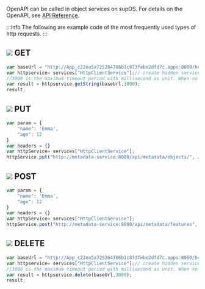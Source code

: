 OpenAPI can be called in object services on supOS. For details on the OpenAPI, see <a href="../../category/openapi">API Reference</a>.

:::info
The following are example code of the most frequently used types of http requests.
:::

## ![](https://wordpressfreezonex.oss-accelerate.aliyuncs.com/openAPI/4.png) GET
```javascript
var baseUrl = "http://App_c22ea5a725264786b1c873febe2dfd7c.apps:8080/health";
var httpservice= services["HttpClientService"];// create hidden service object
//3000 is the maximum timeout period with millisecond as unit. When no data returned after the set time, the request is timed out
var result = httpservice.getString(baseUrl,3000);
result;    
```
## ![](https://wordpressfreezonex.oss-accelerate.aliyuncs.com/openAPI/2.png) PUT
```javascript
var param = {
    "name": 'Emma',
    "age": 12
}
var headers = {}
var httpService= services["HttpClientService"];
httpService.put("http://metadata-service:8080/api/metadata/objects/", JSON.stringify(param), headers, 10000)
```
## ![](https://wordpressfreezonex.oss-accelerate.aliyuncs.com/openAPI/1.png) POST
```javascript
var param = {
    "name": 'Emma',
    "age": 12
}
var headers = {}
var httpService= services["HttpClientService"];
httpService.post("http://metadata-service:8080/api/metadata/features", JSON.stringify(param), headers, 10000)
```
## ![](https://wordpressfreezonex.oss-accelerate.aliyuncs.com/openAPI/3.png) DELETE
```javascript
var baseUrl = "http://App_c22ea5a725264786b1c873febe2dfd7c.apps:8080/health";
var httpservice= services["HttpClientService"];// create hidden service object
//3000 is the maximum timeout period with millisecond as unit. When no data returned after the set time, the request is timed out
var result = httpservice.delete(baseUrl,3000);
result;    
```
